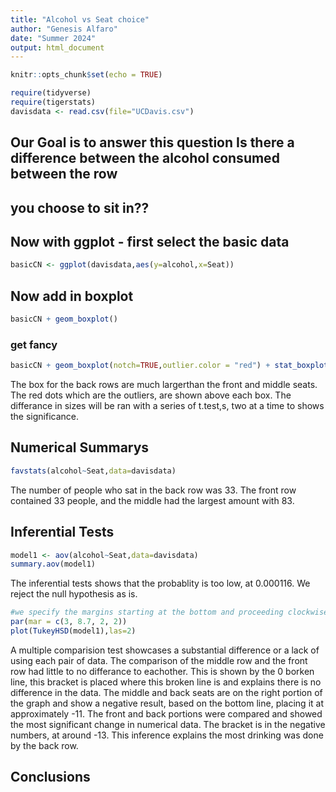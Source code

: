 ```yaml
---
title: "Alcohol vs Seat choice"
author: "Genesis Alfaro"
date: "Summer 2024"
output: html_document
---
```


```r
knitr::opts_chunk$set(echo = TRUE)
```

```r
require(tidyverse)
require(tigerstats)
davisdata <- read.csv(file="UCDavis.csv")
```
## Our Goal is to answer this question Is there a difference between the alcohol consumed between the row
## you choose to sit in??

## Now with ggplot - first select the basic data

```r
basicCN <- ggplot(davisdata,aes(y=alcohol,x=Seat))
```
## Now add in boxplot

```r
basicCN + geom_boxplot()
```
  
  
### get fancy  

```r
basicCN + geom_boxplot(notch=TRUE,outlier.color = "red") + stat_boxplot(geom ='errorbar') + labs(title="Fancy notch boxplot \n with 2 lines")
```

The box for the back rows are much largerthan the front and middle seats. The red dots which are the outliers, are shown above each box. The differance in sizes will be ran with a series of t.test,s, two at a time to shows the significance.

## Numerical Summarys 

```r
favstats(alcohol~Seat,data=davisdata)
```

The number of people who sat in the back row was 33. The front row contained 33 people, and the middle had the largest amount with 83.

## Inferential Tests
```r
model1 <- aov(alcohol~Seat,data=davisdata)
summary.aov(model1)
```

The inferential tests shows that the probablity is too low, at 0.000116. We reject the null hypothesis as is.
```r
#we specify the margins starting at the bottom and proceeding clockwise - thus 8.7 is the left side margin to hold the names of the factors
par(mar = c(3, 8.7, 2, 2))
plot(TukeyHSD(model1),las=2)
```
A multiple comparision test showcases a substantial difference or a lack of using each pair of data. The comparison of the middle row and the front row had little to no differance to eachother. This is shown by the 0 borken line, this bracket is placed where this broken line is and explains there is no difference in the data. The middle and back seats are on the right portion of the graph and show a negative result, based on the bottom line, placing it at approximately -11. The front and back portions were compared and showed the most significant change in numerical data. The bracket is in the negative numbers, at around -13. This inference explains the most drinking was done by the back row.

## Conclusions


